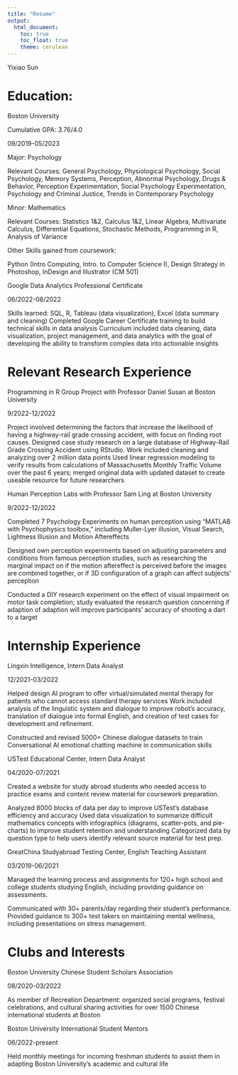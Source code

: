 ```yaml
---
title: "Resume"
output: 
  html_document:
    toc: true
    toc_float: true
    theme: cerulean
---
```


Yixiao Sun

# Education:

Boston University 

Cumulative GPA: 3.76/4.0

09/2019-05/2023

Major: Psychology

Relevant Courses: General Psychology, Physiological Psychology, Social Psychology, Memory Systems, Perception, Abnormal Psychology, Drugs & Behavior, Perception Experimentation, Social Psychology Experimentation, Psychology and Criminal Justice, Trends in Contemporary Psychology

Minor: Mathematics

Relevant Courses: Statistics 1&2, Calculus 1&2, Linear Algebra, Multivariate Calculus, Differential Equations, Stochastic Methods, Programming in R, Analysis of Variance

Other Skills gained from coursework:

Python (Intro Computing, Intro. to Computer Science I), Design Strategy in Photoshop, InDesign and Illustrator (CM 501)

Google Data Analytics Professional Certificate 

06/2022-08/2022

Skills learned: SQL, R, Tableau (data visualization), Excel (data summary and cleaning) Completed Google Career Certificate training to build technical skills in data analysis Curriculum included data cleaning, data visualization, project management, and data analytics with the goal of developing the ability to transform complex data into actionable insights

# Relevant Research Experience

Programming in R Group Project with Professor Daniel Susan at Boston University

9/2022-12/2022 

Project involved determining the factors that increase the likelihood of having a highway-rail grade crossing accident, with focus on finding root causes. Designed case study research on a large database of Highway-Rail Grade Crossing Accident using RStudio. Work included cleaning and analyzing over 2 million data points Used linear regression modeling to verify results from calculations of Massachusetts Monthly Traffic Volume over the past 6 years; merged original data with updated dataset to create useable resource for future researchers



Human Perception Labs with Professor Sam Ling at Boston University 

9/2022-12/2022 

Completed 7 Psychology Experiments on human perception using “MATLAB with Psychophysics toolbox,” including Muller-Lyer illusion, Visual Search, Lightness Illusion and Motion Aftereffects

Designed own perception experiments based on adjusting parameters and conditions from famous perception studies, such as researching the marginal impact on if the motion aftereffect is perceived before the images are combined together, or if 3D configuration of a graph can affect subjects’ perception

Conducted a DIY research experiment on the effect of visual impairment on motor task completion; study evaluated the research question concerning if adaption of adaption will improve participants’ accuracy of shooting a dart to a target


# Internship Experience

Lingxin Intelligence, Intern Data Analyst 

12/2021-03/2022

Helped design AI program to offer virtual/simulated mental therapy for patients who cannot access standard therapy services
Work included analysis of the linguistic system and dialogue to improve robot’s accuracy, translation of dialogue into formal English, and creation of test cases for development and refinement.

Constructed and revised 5000+ Chinese dialogue datasets to train Conversational AI emotional chatting machine in communication skills


USTest Educational Center, Intern Data Analyst 

04/2020-07/2021 

Created a website for study abroad students who needed access to practice exams and content review material for coursework preparation.

Analyzed 8000 blocks of data per day to improve USTest’s database efficiency and accuracy Used data visualization to summarize difficult mathematics concepts with infographics (diagrams, scatter-pots, and pie-charts) to improve student retention and understanding Categorized data by question type to help users identify relevant source material for test prep.


GreatChina Studyabroad Testing Center, English Teaching Assistant 

03/2019-06/2021 

Managed the learning process and assignments for 120+ high school and college students studying English, including providing guidance on assessments.

Communicated with 30+ parents/day regarding their student’s performance.
Provided guidance to 300+ test takers on maintaining mental wellness, including presentations on stress management.



# Clubs and Interests

Boston University Chinese Student Scholars Association 

08/2020-03/2022

As member of Recreation Department: organized social programs, festival celebrations, and cultural sharing activities for over 1500 Chinese international students at Boston


Boston University International Student Mentors 

06/2022-present


Held monthly meetings for incoming freshman students to assist them in adapting Boston University’s academic and cultural life